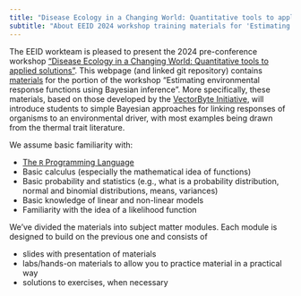 ```yaml
---
title: "Disease Ecology in a Changing World: Quantitative tools to applied solutions"
subtitle: "About EEID 2024 workshop training materials for 'Estimating environmental response functions using Bayesian inference'"
---
```


The EEID workteam is pleased to present the 2024 pre-conference workshop ["Disease Ecology in a Changing World: Quantitative tools to applied solutions"](https://web.cvent.com/event/b9c7e658-1431-4030-bc0d-e4aa93816616/websitePage:bbd6bd7d-9fe0-4cec-9aea-f8c0d9ecc779?locale=en). This webpage (and linked git repository) contains [materials](materials.html) for the portion of the workshop "Estimating environmental response functions using Bayesian inference". More specifically, these materials, based on those developed by the [VectorByte Initiative](https://www.vectorbyte.org), will introduce students to simple Bayesian approaches for linking responses of organisms to an environmental driver, with most examples being drawn from the thermal trait literature.

We assume basic familiarity with:

-   [The `R` Programming Language](https://cran.r-project.org/)
-   Basic calculus (especially the mathematical idea of functions)
-   Basic probability and statistics (e.g., what is a probability distribution, normal and binomial distributions, means, variances)
-   Basic knowledge of linear and non-linear models
-  Familiarity with the idea of a likelihood function

We've divided the materials into subject matter modules. Each module is designed to build on the previous one and consists of

-   slides with presentation of materials
-   labs/hands-on materials to allow you to practice material in a practical way
-   solutions to exercises, when necessary


